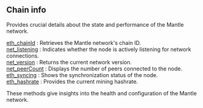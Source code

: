 ## Chain info

Provides crucial details about the state and performance of the Mantle network.

[eth_chainId](/mantle-api/chaininfo/eth_chainId) : Retrieves the Mantle network's chain ID. \
[net_listening](/mantle-api/chaininfo/net_listening) : Indicates whether the node is actively listening for network connections. \
[net_version](/mantle-api/chaininfo/net_version) : Returns the current network version. \
[net_peerCount](/mantle-api/chaininfo/net_peerCount) : Displays the number of peers connected to the node. \
[eth_syncing](/mantle-api/chaininfo/eth_syncing) : Shows the synchronization status of the node. \
[eth_hashrate](/mantle-api/chaininfo/eth_hashrate) : Provides the current mining hashrate.

These methods give insights into the health and configuration of the Mantle network.
